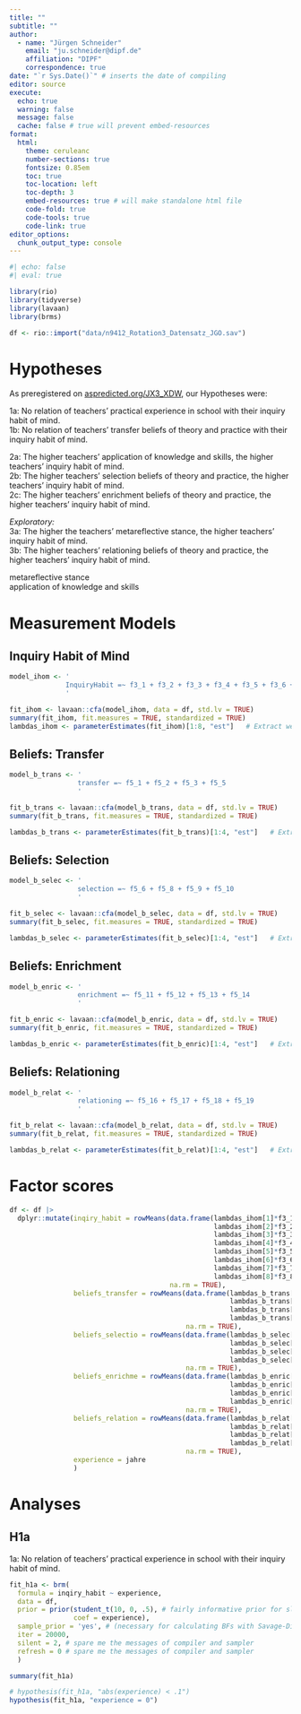 ```yaml
---
title: ""
subtitle: ""
author:
  - name: "Jürgen Schneider"
    email: "ju.schneider@dipf.de"
    affiliation: "DIPF"
    correspondence: true
date: "`r Sys.Date()`" # inserts the date of compiling
editor: source
execute:
  echo: true
  warning: false
  message: false
  cache: false # true will prevent embed-resources
format: 
  html:
    theme: ceruleanc
    number-sections: true
    fontsize: 0.85em
    toc: true
    toc-location: left
    toc-depth: 3
    embed-resources: true # will make standalone html file
    code-fold: true
    code-tools: true
    code-link: true
editor_options: 
  chunk_output_type: console
---
```


```r
#| echo: false
#| eval: true

library(rio)
library(tidyverse)
library(lavaan)
library(brms)
```


```r
df <- rio::import("data/n9412_Rotation3_Datensatz_JGO.sav")

```

# Hypotheses
As preregistered on [aspredicted.org/JX3_XDW](https://aspredicted.org/JX3_XDW), our Hypotheses were:

1a: No relation of teachers' practical experience in school with their inquiry habit of mind.  
1b: No relation of teachers' transfer beliefs of theory and practice with their inquiry habit of mind.  
  
2a: The higher teachers' application of knowledge and skills, the higher teachers' inquiry habit of mind.  
2b: The higher teachers' selection beliefs of theory and practice, the higher teachers' inquiry habit of mind.  
2c: The higher teachers' enrichment beliefs of theory and practice, the higher teachers' inquiry habit of mind.  
  
*Exploratory:*  
3a: The higher the teachers' metareflective stance, the higher teachers' inquiry habit of mind.  
3b: The higher teachers' relationing beliefs of theory and practice, the higher teachers' inquiry habit of mind.



metareflective stance  
application of knowledge and skills

# Measurement Models

## Inquiry Habit of Mind

```r
model_ihom <- '
              InquiryHabit =~ f3_1 + f3_2 + f3_3 + f3_4 + f3_5 + f3_6 + f3_7 + f3_8
              '

fit_ihom <- lavaan::cfa(model_ihom, data = df, std.lv = TRUE)
summary(fit_ihom, fit.measures = TRUE, standardized = TRUE)
lambdas_ihom <- parameterEstimates(fit_ihom)[1:8, "est"]   # Extract weights from model
```

## Beliefs: Transfer

```r
model_b_trans <- '
                 transfer =~ f5_1 + f5_2 + f5_3 + f5_5
                 '

fit_b_trans <- lavaan::cfa(model_b_trans, data = df, std.lv = TRUE)
summary(fit_b_trans, fit.measures = TRUE, standardized = TRUE)

lambdas_b_trans <- parameterEstimates(fit_b_trans)[1:4, "est"]   # Extract weights from model
```


## Beliefs: Selection

```r
model_b_selec <- '
                 selection =~ f5_6 + f5_8 + f5_9 + f5_10
                 '

fit_b_selec <- lavaan::cfa(model_b_selec, data = df, std.lv = TRUE)
summary(fit_b_selec, fit.measures = TRUE, standardized = TRUE)

lambdas_b_selec <- parameterEstimates(fit_b_selec)[1:4, "est"]   # Extract weights from model
```

## Beliefs: Enrichment

```r
model_b_enric <- '
                 enrichment =~ f5_11 + f5_12 + f5_13 + f5_14
                 '

fit_b_enric <- lavaan::cfa(model_b_enric, data = df, std.lv = TRUE)
summary(fit_b_enric, fit.measures = TRUE, standardized = TRUE)

lambdas_b_enric <- parameterEstimates(fit_b_enric)[1:4, "est"]   # Extract weights from model
```

## Beliefs: Relationing

```r
model_b_relat <- '
                 relationing =~ f5_16 + f5_17 + f5_18 + f5_19
                 '

fit_b_relat <- lavaan::cfa(model_b_relat, data = df, std.lv = TRUE)
summary(fit_b_relat, fit.measures = TRUE, standardized = TRUE)

lambdas_b_relat <- parameterEstimates(fit_b_relat)[1:4, "est"]   # Extract weights from model
```


# Factor scores


```r
df <- df |>
  dplyr::mutate(inqiry_habit = rowMeans(data.frame(lambdas_ihom[1]*f3_1, # Use weights from model 
                                                   lambdas_ihom[2]*f3_2, # to compute factor
                                                   lambdas_ihom[3]*f3_3, # score according to
                                                   lambdas_ihom[4]*f3_4, # measurement model
                                                   lambdas_ihom[5]*f3_5, 
                                                   lambdas_ihom[6]*f3_6, 
                                                   lambdas_ihom[7]*f3_7, 
                                                   lambdas_ihom[8]*f3_8), 
                                        na.rm = TRUE),
                beliefs_transfer = rowMeans(data.frame(lambdas_b_trans[1]*f5_1,  
                                                       lambdas_b_trans[2]*f5_2,  
                                                       lambdas_b_trans[3]*f5_3,  
                                                       lambdas_b_trans[4]*f5_5),  
                                            na.rm = TRUE), 
                beliefs_selectio = rowMeans(data.frame(lambdas_b_selec[1]*f5_6,  
                                                       lambdas_b_selec[2]*f5_8,  
                                                       lambdas_b_selec[3]*f5_9,  
                                                       lambdas_b_selec[4]*f5_10), 
                                            na.rm = TRUE), 
                beliefs_enrichme = rowMeans(data.frame(lambdas_b_enric[1]*f5_11, 
                                                       lambdas_b_enric[2]*f5_12, 
                                                       lambdas_b_enric[3]*f5_13, 
                                                       lambdas_b_enric[4]*f5_14), 
                                            na.rm = TRUE), 
                beliefs_relation = rowMeans(data.frame(lambdas_b_relat[1]*f5_16, 
                                                       lambdas_b_relat[2]*f5_17, 
                                                       lambdas_b_relat[3]*f5_18, 
                                                       lambdas_b_relat[4]*f5_19), 
                                            na.rm = TRUE),
                experience = jahre
                )
```




# Analyses

## H1a

1a: No relation of teachers' practical experience in school with their inquiry habit of mind.  

```r
fit_h1a <- brm(
  formula = inqiry_habit ~ experience,
  data = df,
  prior = prior(student_t(10, 0, .5), # fairly informative prior for slope
                coef = experience), 
  sample_prior = 'yes', # (necessary for calculating BFs with Savage-Dickey)
  iter = 20000,
  silent = 2, # spare me the messages of compiler and sampler
  refresh = 0 # spare me the messages of compiler and sampler
  )

summary(fit_h1a)

# hypothesis(fit_h1a, "abs(experience) < .1")
hypothesis(fit_h1a, "experience = 0")
```

